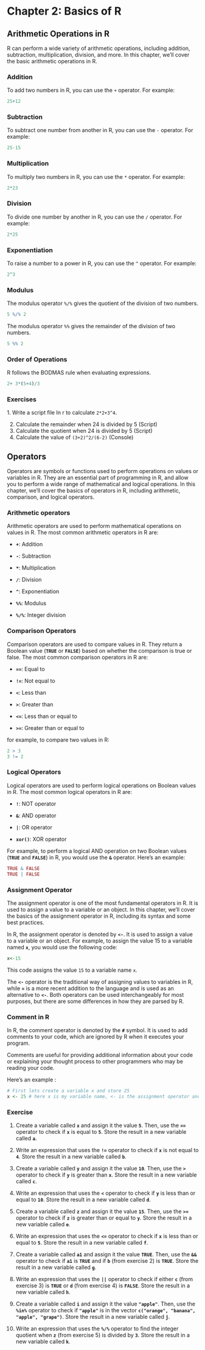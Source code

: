 # Chapter 2: Basics of R

## Arithmetic Operations in R

R can perform a wide variety of arithmetic operations, including addition, subtraction, multiplication, division, and more. In this chapter, we'll cover the basic arithmetic operations in R.

### Addition

To add two numbers in R, you can use the `+` operator. For example:

```r
25+12
```

### Subtraction

To subtract one number from another in R, you can use the `-` operator. For example:

```r
25-15
```

### Multiplication

To multiply two numbers in R, you can use the `*` operator. For example:

```r
2*23
```

### Division

To divide one number by another in R, you can use the `/` operator. For example:

```r
2*25
```

### Exponentiation

To raise a number to a power in R, you can use the `^` operator. For example:

```r
2^3
```

### Modulus

The modulus operator `%/%` gives the quotient of the division of two numbers.

```r
5 %/% 2

```

The modulus operator `%%` gives the remainder of the division of two numbers.

```r
5 %% 2
```

### Order of Operations

R follows the BODMAS rule when evaluating expressions.

```r

2+ 3*(5+4)/3
```

### Exercises

1\. Write a script file In r to calculate `2*2+3^4`.

2.  Calculate the remainder when 24 is divided by 5 (Script)
3.  Calculate the quotient when 24 is divided by 5 (Script)
4.  Calculate the value of `(3+2)^2/(6-2)` (Console)

## Operators

Operators are symbols or functions used to perform operations on values or variables in R. They are an essential part of programming in R, and allow you to perform a wide range of mathematical and logical operations. In this chapter, we'll cover the basics of operators in R, including arithmetic, comparison, and logical operators.

### Arithmetic operators 

Arithmetic operators are used to perform mathematical operations on values in R. The most common arithmetic operators in R are:

-   **`+`**: Addition

-   **`-`**: Subtraction

-   **`*`**: Multiplication

-   **`/`**: Division

-   **`^`**: Exponentiation

-   **`%%`**: Modulus

-   **`%/%`**: Integer division

### Comparison Operators

Comparison operators are used to compare values in R. They return a Boolean value (**`TRUE`** or **`FALSE`**) based on whether the comparison is true or false. The most common comparison operators in R are:

-   **`==`**: Equal to

-   **`!=`**: Not equal to

-   **`<`**: Less than

-   **`>`**: Greater than

-   **`<=`**: Less than or equal to

-   **`>=`**: Greater than or equal to

for example, to compare two values in R:

```r
2 > 3
3 != 2
```

### Logical Operators

Logical operators are used to perform logical operations on Boolean values in R. The most common logical operators in R are:

-   **`!`**: NOT operator

-   **`&`**: AND operator

-   **`|`**: OR operator

-   **`xor()`**: XOR operator

For example, to perform a logical AND operation on two Boolean values (**`TRUE`** and **`FALSE`**) in R, you would use the **`&`** operator. Here's an example:

```r
TRUE & FALSE
TRUE | FALSE
```

### Assignment Operator

The assignment operator is one of the most fundamental operators in R. It is used to assign a value to a variable or an object. In this chapter, we'll cover the basics of the assignment operator in R, including its syntax and some best practices.



In R, the assignment operator is denoted by **`<-`**. It is used to assign a value to a variable or an object. For example, to assign the value 15 to a variable named **`x`**, you would use the following code:

```r
x<-15
```

This code assigns the value `15` to a variable name `x`.

The **`<-`** operator is the traditional way of assigning values to variables in R, while **`=`** is a more recent addition to the language and is used as an alternative to **`<-`**. Both operators can be used interchangeably for most purposes, but there are some differences in how they are parsed by R.

### Comment in R

In R, the comment operator is denoted by the **`#`** symbol. It is used to add comments to your code, which are ignored by R when it executes your program.

Comments are useful for providing additional information about your code or explaining your thought process to other programmers who may be reading your code.

Here's an example :

```r
# First lets create a variable x and store 25
x <- 25 # here x is my variable name, <- is the assignment operator and 25 is the value i need to store

```

### Exercise

1.  Create a variable called **`x`** and assign it the value **`5`**. Then, use the **`==`** operator to check if **`x`** is equal to **`5`**. Store the result in a new variable called **`a`**.

2.  Write an expression that uses the **`!=`** operator to check if **`x`** is not equal to **`4`**. Store the result in a new variable called **`b`**.

3.  Create a variable called **`y`** and assign it the value **`10`**. Then, use the **`>`** operator to check if **`y`** is greater than **`x`**. Store the result in a new variable called **`c`**.

4.  Write an expression that uses the **`<`** operator to check if **`y`** is less than or equal to **`10`**. Store the result in a new variable called **`d`**.

5.  Create a variable called **`z`** and assign it the value **`15`**. Then, use the **`>=`** operator to check if **`z`** is greater than or equal to **`y`**. Store the result in a new variable called **`e`**.

6.  Write an expression that uses the **`<=`** operator to check if **`x`** is less than or equal to **`5`**. Store the result in a new variable called **`f`**.

7.  Create a variable called **`a1`** and assign it the value **`TRUE`**. Then, use the **`&&`** operator to check if **`a1`** is **`TRUE`** and if **`b`** (from exercise 2) is **`TRUE`**. Store the result in a new variable called **`g`**.

8.  Write an expression that uses the **`||`** operator to check if either **`c`** (from exercise 3) is **`TRUE`** or **`d`** (from exercise 4) is **`FALSE`**. Store the result in a new variable called **`h`**.

9.  Create a variable called **`i`** and assign it the value **`"apple"`**. Then, use the **`%in%`** operator to check if **`"apple"`** is in the vector **`c("orange", "banana", "apple", "grape")`**. Store the result in a new variable called **`j`**.

10. Write an expression that uses the **`%/%`** operator to find the integer quotient when **`z`** (from exercise 5) is divided by **`3`**. Store the result in a new variable called **`k`**.

\


